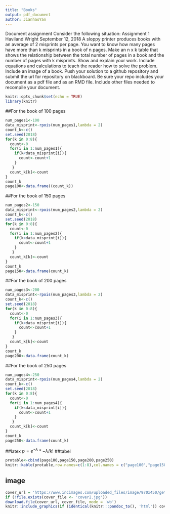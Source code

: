 ---
title: "Books"
output: pdf_document
author: JianhaoYan 
---

Document assignment
Consider the following situation:
Assignment 1
Haviland Wright September 12, 2018
A sloppy printer produces books with an average of 2 misprints per page. You want to know how many pages have more than k misprints in a book of n pages. Make an n x k table that shows the relationship between the total number of pages in a book and the number of pages with k misprints.
Show and explain your work. Include equations and calculations to teach the reader how to solve the problem. Include an image of a book.
Push your solution to a github repository and submit the url for repository on blackboard. Be sure your repo includes your document as a pdf file and as an RMD file. Include other files needed to recompile your document.

```{r setup, include=FALSE}
knitr::opts_chunk$set(echo = TRUE)
library(knitr)

```

##For the book of 100 pages

```{r}
num_pages1<-100
data_misprint<-rpois(num_pages1,lambda = 2)
count_k<-c()
set.seed(2018)
for(k in 0:8){
  count<-0
  for(i in 1:num_pages1){
    if(k<data_misprint[i]){
      count<-count+1
    }
   }
  count_k[k]<-count
}
count_k
page100<-data.frame((count_k))

```
##For the book of 150 pages
```{r}
num_pages2<-150
data_misprint<-rpois(num_pages2,lambda = 2)
count_k<-c()
set.seed(2018)
for(k in 0:8){
  count<-0
  for(i in 1:num_pages2){
    if(k<data_misprint[i]){
      count<-count+1
    }
   }
  count_k[k]<-count
}
count_k
page150<-data.frame(count_k)
```
##For the book of 200 pages
```{r}
num_pages3<-200
data_misprint<-rpois(num_pages3,lambda = 2)
count_k<-c()
set.seed(2018)
for(k in 0:8){
  count<-0
  for(i in 1:num_pages3){
    if(k<data_misprint[i]){
      count<-count+1
    }
   }
  count_k[k]<-count
}
count_k
page200<-data.frame(count_k)
```
##For the book of 250 pages
```{r}
num_pages4<-250
data_misprint<-rpois(num_pages4,lambda = 2)
count_k<-c()
set.seed(2018)
for(k in 0:8){
  count<-0
  for(i in 1:num_pages4){
    if(k<data_misprint[i]){
      count<-count+1
    }
   }
  count_k[k]<-count
}
count_k
page250<-data.frame(count_k)
```
##latex
$p=e^{-\lambda}*{-\lambda}/{k!}$
##tabel

```{r}
protable<-cbind(page100,page150,page200,page250)
knitr::kable(protable,row.names=c(1:8),col.names = c("page100","page150","page200","page250"))
```
## image#
```{r}
cover_url = 'https://www.incimages.com/uploaded_files/image/970x450/getty_883231284_200013331818843182490_335833.jpg'
if (!file.exists(cover_file <- 'cover2.jpg'))
download.file(cover_url, cover_file, mode = 'wb')
knitr::include_graphics(if (identical(knitr:::pandoc_to(), 'html')) cover_url else cover_file)
```
